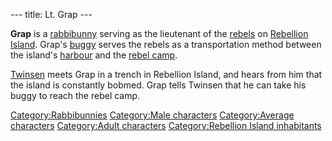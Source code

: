 ---
title: Lt. Grap
---

{{Character|
Name=Grap|
Image=Rebelbun.gif|
Race=[[Rabbibunny]]|
Gender=Male|
Size=Medium|
Age=Adult}}

'''Grap''' is a [[rabbibunny]] serving as the lieutenant of the [[rebels]] on [[Rebellion Island]]. Grap's [[buggy]] serves the rebels as a transportation method between the island's [[Rebellion Island harbour|harbour]] and the [[rebel camp]].

[[Twinsen]] meets Grap in a trench in Rebellion Island, and hears from him that the island is constantly bobmed. Grap tells Twinsen that he can take his buggy to reach the rebel camp.

[[Category:Rabbibunnies]]
[[Category:Male characters]]
[[Category:Average characters]]
[[Category:Adult characters]]
[[Category:Rebellion Island inhabitants]]